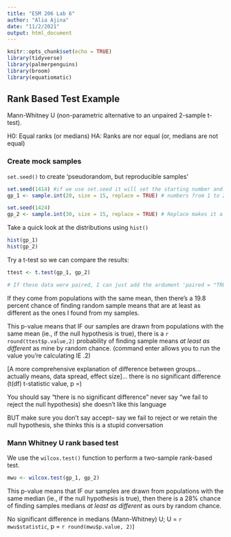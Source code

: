 ```yaml
---
title: "ESM 206 Lab 6"
author: "Alia Ajina"
date: "11/2/2021"
output: html_document
---
```


```r
knitr::opts_chunk$set(echo = TRUE)
library(tidyverse)
library(palmerpenguins)
library(broom)
library(equatiomatic)
```

## Rank Based Test Example

Mann-Whitney U (non-parametric alternative to an unpaired 2-sample t-test).

H0: Equal ranks (or medians)
HA: Ranks are nor equal (or, medians are not equal)

### Create mock samples

`set.seed()` to create 'pseudorandom, but reproducible samples'

```r
set.seed(1414) #if we use set.seed it will set the starting number and if it is all the same every R code will get the same number sequence
gp_1 <- sample.int(20, size = 15, replace = TRUE) # numbers from 1 to 20, 15 different numbers

set.seed(1424)
gp_2 <- sample.int(30, size = 15, replace = TRUE) # Replace makes it a random sample
```

Take a quick look at the distributions using `hist()`

```r
hist(gp_1)
hist(gp_2)
```

Try a t-test so we can compare the results:

```r
ttest <- t.test(gp_1, gp_2)

# If these data were paired, I can just add the ardument 'paired = "TRUE"' within the t.test() function.
```

If they come from populations with the same mean, then there's a 19.8 percent chance of finding random sample means that are at least as different as the ones I found from my samples.

This p-value means that IF our samples are drawn from populations with the same mean (ie., if the null hypothesis is true), there is a `r round(ttest$p.value,2)` probability of finding sample means *at least as different* as mine by random chance. 
(command enter allows you to run the value you're calculating IE .2)

[A more comprehensive explanation of difference between groups... actually means, data spread, effect size]... there is no significant difference (t(df) t-statistic value, p =)

You should say "there is no significant difference" never say "we fail to reject the null hypothesis) she doesn't like this language

BUT make sure you don't say accept-- say we fail to reject or we retain the null hypothesis, she thinks this is a stupid conversation

### Mann Whitney U rank based test

We use the `wilcox.test()` function to perform a two-sample rank-based test.

```r
mwu <- wilcox.test(gp_1, gp_2)
```

This p-value means that IF our samples are drawn from populations with the same median (ie., if the null hypothesis is true), then there is a 28% chance of finding samples medians *at least as different* as ours by random chance. 

No significant difference in medians (Mann-Whitney) U; U = `r mwu$statistic`, p = `r round(mwu$p.value, 2)`)

